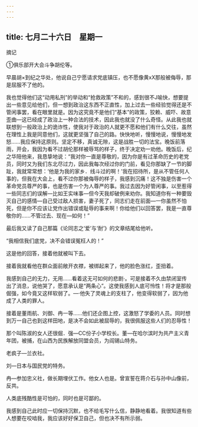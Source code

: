 ```yaml
---
---
---
```

title: 七月二十六日　星期一
---




摘记

①俱乐部开大会斗争胡伦等。



早晨胡×到纪之华处，他说自己宁愿请求党底镇压，也不愿像黄xX那般被侮辱，那是屈服不了他的。

我也觉得他们这“动用私刑”的举动和“抢救政策”不和的，感到很不J喻快，想要提出一些意见给他们，但一想到政治这东西不正直性，加上过去一些经验觉得还是不管闲事罢，看在眼里就是。因为这究竟不是他们“基本”的政策，狡赖、威吓、故意歪曲―这已经成了政治上一种合法的技术，因此我也就没了什么奇怪。从此我也就联想到一般政治上的诡诈性，使我对于政治的人就更不愿和他们有什么交往，虽然在理性上我是同意他们，这就更坚强了自己的路。快快地听，慢慢地说，慢慢地发怒……我应保持这原则。坚定不移，真诚无隙，这是战胜一切的法宝。晚饭前落雨，开会，我因为看不过胡伦那样被辱骂的样子，终于决定劝一劝他。晚饭后，纪之华陪他来，我恳挚地说：“我对你一直是尊敬的，因为你是有过革命历史的老党员，同时又为我们东北尽过力，因此我每次经过你的门前，看见你那缺了一节的脚趾，我就常常想：‘他是为我的家乡．线斗过的啊！'我在招待所，是从不管任何人事的，但我在大会上，看不过你那被侮辱的样子，我感到沉痛！这不独是伤害一个革命党员尊严的事，也是伤害一个为人尊严的事。我过去因为好管闲事，以至惹得一些同志们的误解―比如王实味事―但今天我却破例来劝你。我知道你有一种要毁灭自己的感情―自己受过敌人损害，妻子死了，同志们走在前面―一你虽然不怕死，但是你不应该让党作出错误或耻辱的事来啊！你给他们以回答罢，我是一直尊敬你的……不管过去、现在―如何！”

最后我又读了自己那篇《论同志之‘爱’与‘耐’》的文章结尾给他听。

“我相信我们底党，决不会错误冤枉人的！”

这是他的回答，接着他就被叫下去。

接着我就看他在群众面前敞开衣襟，被绑起来了，他的脸色涨红，歪扭着。

我感到自己的无力，无用……看着这无可如何的悲剧·。可是接着不久由禁闭室传出了消息，说他哭了，愿意承认是“两条心”。这使我感到人底可怜性！将才是那般倔强，如今竟又这样软弱了。―·他失了灵魂上的支柱了，他变得软弱了，因为他成了人类的罪人。

接着是董雨航、刘御、冉一等……他们还企图上控，这激怒了学委的人员。同时想到万一自己也到这样田地，是决不会如此被屈辱的，我很佩服这些人们的忍辱性！

那个叫陈淑的女人还很倔．强―CC份子小学校长。董―在哈尔滨时为共产主义青年团，被捕，在山西为民族解放同盟会员，为阎锡山特务。

老疯子―兰衣社。

刘―日本与国民党的特务。

冉―参加忠义社，做长期埋伏工作。他女人也是。曾宣誓在蒋介石与孙中山像前，反共。

人类底残酷性是可怕的，同时也是可鄙的。

我感到自己此时应一切保持沉默，也不给毛写什么信，静静地看着。我很知道有些人想要在咬啮我，我应该好好保卫自己，但也决不有所示弱。